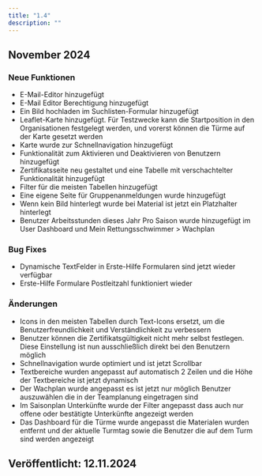 ```yaml
---
title: "1.4"
description: ""
---
```


## November 2024

### Neue Funktionen

- E-Mail-Editor hinzugefügt
- E-Mail Editor Berechtigung hinzugefügt
- Ein Bild hochladen im Suchlisten-Formular hinzugefügt
- Leaflet-Karte hinzugefügt. Für Testzwecke kann die Startposition in den Organisationen festgelegt werden, und vorerst können die Türme auf der Karte gesetzt werden
- Karte wurde zur Schnellnavigation hinzugefügt
- Funktionalität zum Aktivieren und Deaktivieren von Benutzern hinzugefügt
- Zertifikatsseite neu gestaltet und eine Tabelle mit verschachtelter Funktionalität hinzugefügt
- Filter für die meisten Tabellen hinzugefügt
- Eine eigene Seite für Gruppenanmeldungen wurde hinzugefügt
- Wenn kein Bild hinterlegt wurde bei Material ist jetzt ein Platzhalter hinterlegt
- Benutzer Arbeitsstunden dieses Jahr Pro Saison wurde hinzugefügt im User Dashboard und Mein Rettungsschwimmer > Wachplan

### Bug Fixes

- Dynamische TextFelder in Erste-Hilfe Formularen sind jetzt wieder verfügbar
- Erste-Hilfe Formulare Postleitzahl funktioniert wieder

### Änderungen

- Icons in den meisten Tabellen durch Text-Icons ersetzt, um die Benutzerfreundlichkeit und Verständlichkeit zu verbessern
- Benutzer können die Zertifikatsgültigkeit nicht mehr selbst festlegen. Diese Einstellung ist nun ausschließlich direkt bei den Benutzern möglich
- Schnellnavigation wurde optimiert und ist jetzt Scrollbar
- Textbereiche wurden angepasst auf automatisch 2 Zeilen und die Höhe der Textbereiche ist jetzt dynamisch
- Der Wachplan wurde angepasst es ist jetzt nur möglich Benutzer auszuwählen die in der Teamplanung eingetragen sind
- Im Saisonplan Unterkünfte wurde der Filter angepasst dass auch nur offene oder bestätigte Unterkünfte angezeigt werden
- Das Dashboard für die Türme wurde angepasst die Materialen wurden entfernt und der aktuelle Turmtag sowie die Benutzer die auf dem Turm sind werden angezeigt

## Veröffentlicht: 12.11.2024
